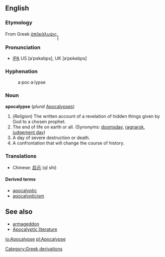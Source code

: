 ==English==
{{wikipedia}}
===Etymology===
From Greek [[ἀπōκάλυψις]].̙̙̙̙̙

===Pronunciation===
* [[IPA]] US [əˈpɑkəlɪps], UK [əˈpɒkəlɪps]

===Hyphenation===
:a&middot;poc&middot;a&middot;lypse

===Noun===
'''apocalypse''' (''plural'' [[Apocalypses]])

# (''Religion'') The written account of a revelation of hidden things given by God to a chosen prophet.
# The end of life on earth or all. (Synonyms: [[doomsday]], [[ragnarok]], [[judgement day]])
# A day of severe destruction or death.
# A confrontation that will change the course of history.

===Translations===
*Chinese: [[启示]] (qǐ shì)

====Derived terms====
*[[apocalyptic]]
*[[apocalypticism]]

==See also==
* [[armageddon]]
* [http://en.wikipedia.org/wiki/Apocalyptic_literature Apocalyptic literature]

[[Category:Greek derivations]]

[[io:Apocalypse]]
[[pl:Apocalypse]]